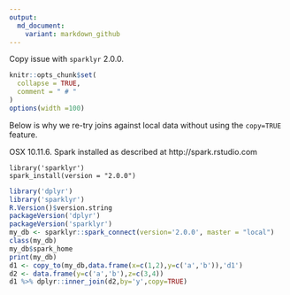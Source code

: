 ```yaml
---
output:
  md_document:
    variant: markdown_github
---
```


Copy issue with `sparklyr` 2.0.0.

<!-- Generated from .Rmd. Please edit that file -->

```r
knitr::opts_chunk$set(
  collapse = TRUE,
  comment = " # "
)
options(width =100)
```

Below is why we re-try joins against local data without using the
`copy=TRUE` feature.

OSX 10.11.6.
Spark installed as described at http://spark.rstudio.com

```
library('sparklyr')
spark_install(version = "2.0.0")
```

```r
library('dplyr')
library('sparklyr')
R.Version()$version.string
packageVersion('dplyr')
packageVersion('sparklyr')
my_db <- sparklyr::spark_connect(version='2.0.0', master = "local")
class(my_db)
my_db$spark_home
print(my_db)
d1 <- copy_to(my_db,data.frame(x=c(1,2),y=c('a','b')),'d1')
d2 <- data.frame(y=c('a','b'),z=c(3,4))
d1 %>% dplyr::inner_join(d2,by='y',copy=TRUE)
```

